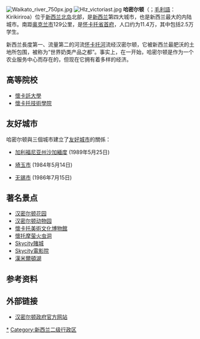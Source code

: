{{noteTA
|G1=地名
|T=zh-hans:哈密尔顿 (新西兰); zh-tw:漢密頓 (紐西蘭); zh-hk:咸美頓 (紐西蘭);
|1=zh:汉密尔顿; zh-hans:哈密尔顿; zh-tw:漢密頓; zh-hk:咸美頓;
|2=zh:紐西蘭; zh-cn:新西兰;zh-hk:紐西蘭;zh-tw:紐西蘭;
}}
{{Infobox settlement
<!--See Template:Infobox Settlement for additional fields that may be available-->
<!--See the Table at Infobox Settlement for all fields and descriptions of usage-->
<!-- Basic info  ---------------->
|name                   =漢密頓 <!-- at least one of the first two fields must be filled in -->
|official_name          = 
|other_name             =  
|native_name            =  <small>Kirikiriroa（[[毛利語|毛利語]]）</small><!-- if different from the English name -->
|nickname               = Hamiltron, The Tron.<ref name="NZHerald10372245">{{cite web|url=http://www.nzherald.co.nz/nz/news/article.cfm?c_id=1&objectid=10372245|title='Boring' Hamilton: wish you were here?|last=Spratt|first=Amanda|date=12 March 2006|publisher=New Zealand Herald|accessdate=2009-03-19|archive-date=2019-01-07|archive-url=https://web.archive.org/web/20190107073134/https://www.nzherald.co.nz/nz/news/article.cfm?c_id=1&objectid=10372245|dead-url=no}}</ref> H-Town,<ref name="NZHerald10372245"/> Previously: [[Cowtown|Cowtown]],<ref name="NZHerald10372245"/> The Fountain City<ref>[http://www.teara.govt.nz/en/waikato-places/9 Hamilton west of the river] {{Wayback|url=http://www.teara.govt.nz/en/waikato-places/9 |date=20121020201849 }}, Hamilton west of the river</ref>
|settlement_type        =都市区 <!-- e.g. Town, Village, City, etc.-->
|total_type             =Territorial <!-- to set a non-standard label for total area and population rows -->
|motto                  =
<!-- images and maps  ----------->
|image_skyline          =
|imagesize              = 
|image_caption          = Hamilton City / [[Lake_Rotoroa,_Waikato|Lake Rotoroa]] / [[Waikato_River|Waikato River]]
|image_flag             = 
|flag_size              =
|image_seal             = 
|seal_size              =
|image_shield           = 
|shield_size            =
|image_blank_emblem     =
|blank_emblem_type      =
|blank_emblem_size      =
|image_map              = 
|mapsize                = 
|map_caption            = 
|image_map1             = Hamilton Territorial Authority.png
|mapsize1               = 180px
|map_caption1           = Location of the Hamilton Territorial Authority
|image_dot_map          =
|dot_mapsize            =
|dot_map_caption        =
|dot_x =  |dot_y =
|pushpin_map            = New Zealand
|pushpin_label_position = bottom
|pushpin_map_caption    = Location of Hamilton, New Zealand
|pushpin_mapsize        =
<!-- Location ------------------>
|coordinates_region     = NZ
|subdivision_type       = 國家
|subdivision_name       = {{NZ}}
|subdivision_type1      = 島
|subdivision_name1      = [[北島|北島]]
|subdivision_type2      = [[紐西蘭行政區劃|大區]]
|subdivision_name2      = [[懷卡托|懷卡托]]
|subdivision_type3      = [[紐西蘭二級行政區劃|紐西蘭二級行政區劃]]
|subdivision_name3      = Hamilton City
<!-- Smaller parts (e.g. boroughs of a city) and seat of government -->
|seat_type              =
|seat                   =
|parts_type             =
|parts_style            = <!-- =list (for list), coll (for collapsed list), para (for paragraph format)
                               Default is list if up to 5 items, coll if more than 5-->
|parts                  =<!-- parts text, or header for parts list -->
|p1                     =
|p2                     =
|p3= 
|p4=
|p5=
|p6=
|p7=<!-- etc. up to p50: for separate parts to be listed--> 
<!-- Politics ----------------->
|government_footnotes   =
|government_type        =
|leader_title           =市長
|leader_name            =Julie Hardaker
|leader_title1          =Deputy Mayor
|leader_name1            =Gordon Chesterman
|established_title      = <!-- Settled by the UK -->
|established_date       = 
|established_title1      =  
|established_date1       = 
<!-- Area    --------------------->
|area_magnitude         = 
|unit_pref                = <!--Enter: Imperial, to display imperial  before metric-->
|area_footnotes           =
|area_total_km2           = 98<!--Region--> <!-- ALL fields with measurements are subject to automatic unit conversion-->
|area_land_km2            = <!--See table @ Template:Infobox Settlement for details on unit conversion-->
|area_water_km2           =
|area_total_sq_mi         =
|area_land_sq_mi          =
|area_water_sq_mi         =
|area_water_percent       =
<!-- Elevation -------------------------->
|elevation_footnotes    =  <!--for references: use <ref> </ref> tags-->
|elevation_m            = 
|elevation_ft           =
|elevation_max_m            = 
|elevation_max_ft           =
|elevation_min_m            = 
|elevation_min_ft           =
<!-- Population   ----------------------->
|population_as_of               = 2011年6月估計
|population_footnotes           = 
|population_note                =
|population_total               = 145600
|population_density_km2         = auto
|population_density_sq_mi       =
|population_urban               = 
|population_blank1_title        =
|population_blank1              =
|population_blank2_title        =[[Demonym|Demonym]]
|population_blank2              =Hamiltonian
<!-- General information  --------------->
|timezone               = [[Time_in_New_Zealand|NZST]]
|utc_offset             = +12
|timezone_DST           = NZDT
|utc_offset_DST         = +13
|coor_type              =
|latd=37 |latm=47 |lats= |latNS=S
|longd=175|longm=17 |longs= |longEW=E
|coordinates_display=y
<!-- Area/postal codes & others -------->
|postal_code_type       =  <!-- enter ZIP code, Postcode, Post code, Postal code... -->
|postal_code            =
|area_code              = 07
|website                = [http://www.hamilton.co.nz http://www.hamilton.co.nz] <br> [http://www.ew.govt.nz http://www.ew.govt.nz]
|footnotes              = 
|blank_name             = Local [[iwi|iwi]]
|blank_info             = [[Ngāti_Maniapoto|Ngāti Maniapoto]], [[Ngāti_Raukawa|Ngāti Raukawa]], [[Tainui|Tainui]]
}}

[[File:Waikato_river_750px.jpg|thumb]]
[[File:Hlz_victoriast.jpg|thumb]] 
'''哈密尔顿'''（{{lang-en|Hamilton}}；[[毛利語|毛利語]]：Kirikiriroa）位于[[新西兰|新西兰]][[北島_(新西兰)|北岛]]北部，是[[新西兰|新西兰]]第四大城市，也是新西兰最大的内陆城市。南距[[奥克兰市|奥克兰市]]129公里，是[[懷卡托|怀卡托省]][[首府|首府]]，人口约为11.4万，其中包括2.5万学生。

新西兰長度第一、流量第二的河流[[怀卡托河|怀卡托河]]流经汉密尔顿，它被新西兰最肥沃的土地所包围，被称为“世界奶类产品之都”。事实上，在一开始，哈密尔顿是作为一个农业服务中心而存在的，但现在它拥有着多样的经济。

== 高等院校 ==
* [[懷卡託大學|懷卡託大學]]
* [[懷卡托技術學院|懷卡托技術學院]]

== 友好城市 ==
哈密尔顿與三個城市建立了[[友好城市|友好城市]]的關係：

* {{USA}}[[加利福尼亚州|加利福尼亚州]][[沙加緬度_(加利福尼亞州)|沙加緬度]] (1989年5月25日)
* {{JPN}}[[埼玉市|埼玉市]] (1984年5月14日)
* {{CHN}}[[无锡市|无锡市]] (1986年7月15日)

== 著名景点 ==
* [[汉密尔顿花园|汉密尔顿花园]]
* [[汉密尔顿动物园|汉密尔顿动物园]]
* [[懷卡托美術文化博物館|懷卡托美術文化博物館]]
* [[懷托摩萤火虫洞|懷托摩萤火虫洞]]
* [[Skycity賭城|Skycity賭城]]
* [[Skycity電影院|Skycity電影院]]
* [[漢米爾頓湖|漢米爾頓湖]]

==参考资料==
{{Reflist}}

== 外部链接 ==
* [https://web.archive.org/web/20040618090410/http://www.hcc.govt.nz/ 汉密尔顿政府官方网站]{{en}}

[[Category:汉密尔顿_(新西兰)|*]]
[[Category:新西兰二级行政区|Category:新西兰二级行政区]]